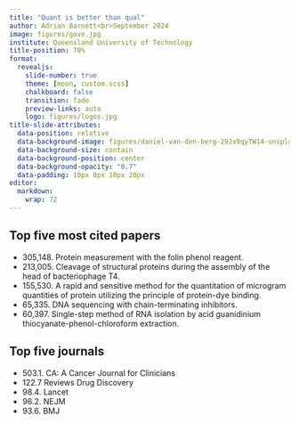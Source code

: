 ```yaml
---
title: "Quant is better than qual"
author: Adrian Barnett<br>September 2024
image: figures/gove.jpg
institute: Queensland University of Technology
title-position: 70%
format:
  revealjs: 
    slide-number: true
    theme: [moon, custom.scss]
    chalkboard: false
    transition: fade
    preview-links: auto
    logo: figures/logos.jpg
title-slide-attributes:
  data-position: relative
  data-background-image: figures/daniel-van-den-berg-29Jx9qyTW14-unsplash.jpg
  data-background-size: contain
  data-background-position: center
  data-background-opacity: "0.7"
  data-padding: 10px 0px 10px 20px
editor: 
  markdown: 
    wrap: 72
---
```



## Top five most cited papers

- 305,148. Protein measurement with the folin phenol reagent.
- 213,005. Cleavage of structural proteins during the assembly of the head of bacteriophage T4.
- 155,530. A rapid and sensitive method for the quantitation of microgram quantities of protein utilizing the principle of protein-dye binding.
- 65,335. DNA sequencing with chain-terminating inhibitors.
- 60,397. Single-step method of RNA isolation by acid guanidinium thiocyanate-phenol-chloroform extraction.

## Top five journals

- 503.1. CA: A Cancer Journal for Clinicians
- 122.7 Reviews Drug Discovery
- 98.4. Lancet
- 96.2. NEJM
- 93.6. BMJ






